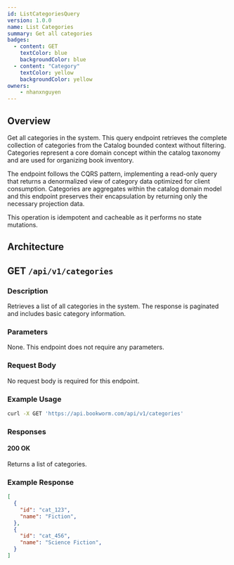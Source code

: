 ```yaml
---
id: ListCategoriesQuery
version: 1.0.0
name: List Categories
summary: Get all categories
badges:
  - content: GET
    textColor: blue
    backgroundColor: blue
  - content: "Category"
    textColor: yellow
    backgroundColor: yellow
owners:
    - nhanxnguyen
---
```


## Overview

Get all categories in the system. This query endpoint retrieves the complete collection of categories from the Catalog bounded context without filtering. Categories represent a core domain concept within the catalog taxonomy and are used for organizing book inventory.

The endpoint follows the CQRS pattern, implementing a read-only query that returns a denormalized view of category data optimized for client consumption. Categories are aggregates within the catalog domain model and this endpoint preserves their encapsulation by returning only the necessary projection data.

This operation is idempotent and cacheable as it performs no state mutations.

## Architecture

<NodeGraph />

## GET `/api/v1/categories`

### Description

Retrieves a list of all categories in the system. The response is paginated and includes basic category information.

### Parameters

None. This endpoint does not require any parameters.

### Request Body

No request body is required for this endpoint.

### Example Usage

```bash
curl -X GET 'https://api.bookworm.com/api/v1/categories'
```

### Responses

#### <span className="text-green-500">200 OK</span>

Returns a list of categories.

<SchemaViewer file="response-200.json" maxHeight="500" id="response-200" />

### Example Response

```json title="200 OK"
[
  {
    "id": "cat_123",
    "name": "Fiction",
  },
  {
    "id": "cat_456",
    "name": "Science Fiction",
  }
]
```

